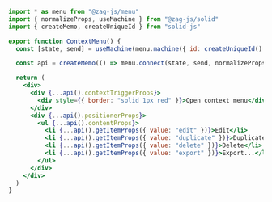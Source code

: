```jsx
import * as menu from "@zag-js/menu"
import { normalizeProps, useMachine } from "@zag-js/solid"
import { createMemo, createUniqueId } from "solid-js"

export function ContextMenu() {
  const [state, send] = useMachine(menu.machine({ id: createUniqueId() }))

  const api = createMemo(() => menu.connect(state, send, normalizeProps))

  return (
    <div>
      <div {...api().contextTriggerProps}>
        <div style={{ border: "solid 1px red" }}>Open context menu</div>
      </div>
      <div {...api().positionerProps}>
        <ul {...api().contentProps}>
          <li {...api().getItemProps({ value: "edit" })}>Edit</li>
          <li {...api().getItemProps({ value: "duplicate" })}>Duplicate</li>
          <li {...api().getItemProps({ value: "delete" })}>Delete</li>
          <li {...api().getItemProps({ value: "export" })}>Export...</li>
        </ul>
      </div>
    </div>
  )
}
```

